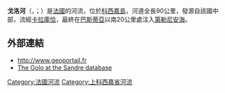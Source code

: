 {{noteTA
|G1=法国地名
|G2=单位
}}
{{Infobox river
| name              = 戈洛河
| native_name       = Golo
| image             = Ponte-novu1.jpg
| image_caption     = [[卡斯泰洛-迪罗斯蒂诺|卡斯泰洛-迪罗斯蒂诺]]的古桥
| map               = Golo (rivière).png
| source1_location  = [[科西嘉|科西嘉島]]中部
| mouth_location    = [[第勒尼安海|第勒尼安海]]
| mouth_coordinates = {{coord|42|31|23|N|9|32|5|E|name=Tyrrhenian Sea-Golo|display=inline,title}}
| subdivision_type1 = [[世界政區索引|国家]]
| subdivision_name1 = {{FR}}
| length            = {{convert|89.4|km|abbr=on}}
| source1_elevation = 
| discharge1_avg    = 
| basin_size        = 
}}
'''戈洛河'''（{{lang-fr|Golo}}，{{IPA-fr|golo}}；{{lang-co|Golu}}）是[[法國|法國]]的河流，位於[[科西嘉|科西嘉島]]，河道全長90公里，發源自該國中部，流經[[卡拉庫恰|卡拉庫恰]]，最終在[[巴斯蒂亞|巴斯蒂亞]]以南20公里處注入[[第勒尼安海|第勒尼安海]]。

==外部連結==
*http://www.geoportail.fr {{Wayback|url=http://www.geoportail.fr/ |date=20101215171356 }}
*[http://sandre.eaufrance.fr/app/chainage/courdo/htm/Y7--0200.php?cg=Y7--0200 The Golo at the Sandre database]

{{France-geo-stub}}
[[Category:法國河流|Category:法國河流]]
[[Category:上科西嘉省河流|Category:上科西嘉省河流]]